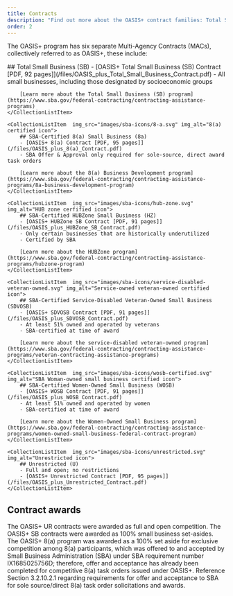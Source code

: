 ```yaml
---
title: Contracts
description: "Find out more about the OASIS+ contract families: Total Small Business (SB), 8(a), HUBZone, Service-Disabled Veteran-Owned, Women-owned, and Unrestricted."
order: 2
---
```


The OASIS+ program has six separate Multi-Agency Contracts (MACs), collectively referred to as OASIS+, these include:

<CollectionList>
    <CollectionListItem  img_src="images/sba-icons/total-small-business.svg" img_alt="Total Small Business (SB) icon">
        ## Total Small Business (SB)
        - [OASIS+ Total Small Business (SB) Contract [PDF, 92 pages]](/files/OASIS_plus_Total_Small_Business_Contract.pdf)
        - All small businesses, including those designated by socioeconomic groups

        [Learn more about the Total Small Business (SB) program](https://www.sba.gov/federal-contracting/contracting-assistance-programs) 
    </CollectionListItem>

    <CollectionListItem  img_src="images/sba-icons/8-a.svg" img_alt="8(a) certified icon">
        ## SBA-Certified 8(a) Small Business (8a)
        - [OASIS+ 8(a) Contract [PDF, 95 pages]](/files/OASIS_plus_8(a)_Contract.pdf)
        - SBA Offer & Approval only required for sole-source, direct award task orders

        [Learn more about the 8(a) Business Development program](https://www.sba.gov/federal-contracting/contracting-assistance-programs/8a-business-development-program) 
    </CollectionListItem>

    <CollectionListItem  img_src="images/sba-icons/hub-zone.svg" img_alt="HUB zone cerfified icon">
        ## SBA-Certified HUBZone Small Business (HZ)
        - [OASIS+ HUBZone SB Contract [PDF, 91 pages]](/files/OASIS_plus_HUBZone_SB_Contract.pdf)
        - Only certain businesses that are historically underutilized
        - Certified by SBA

        [Learn more about the HUBZone program](https://www.sba.gov/federal-contracting/contracting-assistance-programs/hubzone-program) 
    </CollectionListItem>

    <CollectionListItem  img_src="images/sba-icons/service-disabled-veteran-owned.svg" img_alt="Service-owned veteran-owned certified icon">
        ## SBA-Certified Service-Disabled Veteran-Owned Small Business (SDVOSB)
        - [OASIS+ SDVOSB Contract [PDF, 91 pages]](/files/OASIS_plus_SDVOSB_Contract.pdf)
        - At least 51% owned and operated by veterans
        - SBA-certified at time of award

        [Learn more about the service-disabled veteran-owned program](https://www.sba.gov/federal-contracting/contracting-assistance-programs/veteran-contracting-assistance-programs) 
    </CollectionListItem>

    <CollectionListItem  img_src="images/sba-icons/wosb-certified.svg" img_alt="SBA Woman-owned small business certified icon">
        ## SBA-Certified Women-Owned Small Business (WOSB)
        - [OASIS+ WOSB Contract [PDF, 91 pages]](/files/OASIS_plus_WOSB_Contract.pdf)
        - At least 51% owned and operated by women
        - SBA-certified at time of award

        [Learn more about the Women-Owned Small Business program](https://www.sba.gov/federal-contracting/contracting-assistance-programs/women-owned-small-business-federal-contract-program) 
    </CollectionListItem>

    <CollectionListItem  img_src="images/sba-icons/unrestricted.svg" img_alt="Unrestricted icon">
        ## Unrestricted (U)
        - Full and open; no restrictions
        - [OASIS+ Unrestricted Contract [PDF, 95 pages]](/files/OASIS_plus_Unrestricted_Contract.pdf)
    </CollectionListItem>
</CollectionList>

## Contract awards
The OASIS+ UR contracts were awarded as full and open competition. The OASIS+ SB contracts were awarded as 100% small business set-asides. The OASIS+ 8(a) program was awarded as a 100% set aside for exclusive competition among 8(a) participants, which was offered to and accepted by Small Business Administration (SBA) under SBA requirement number IX1685025756D; therefore, offer and acceptance has already been completed for competitive 8(a) task orders issued under OASIS+.  Reference Section 3.2.10.2.1 regarding requirements for offer and acceptance to SBA for sole source/direct 8(a) task order solicitations and awards.

